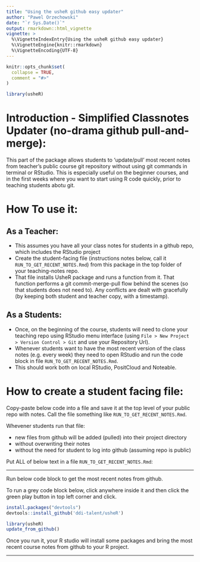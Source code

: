 ```yaml
---
title: "Using the usheR github easy updater"
author: "Pawel Orzechowski"
date: "`r Sys.Date()`"
output: rmarkdown::html_vignette
vignette: >
  %\VignetteIndexEntry{Using the usheR github easy updater}
  %\VignetteEngine{knitr::rmarkdown}
  %\VignetteEncoding{UTF-8}
---
```


```r
knitr::opts_chunk$set(
  collapse = TRUE,
  comment = "#>"
)
```

```r
library(usheR)
```

# Introduction - Simplified Classnotes Updater (no-drama github pull-and-merge):

This part of the package allows students to 'update/pull' most recent notes from teacher's public course git repository without using git commands in terminal or RStudio. This is especially useful on the beginner courses, and in the first weeks where you want to start using R code quickly, prior to teaching students abotu git.

# How To use it:

## As a Teacher:

-   This assumes you have all your class notes for students in a github repo, which includes the RStudio project
-   Create the student-facing file (instructions notes below, call it `RUN_TO_GET_RECENT_NOTES.Rmd`) from this package in the top folder of your teaching-notes repo.
-   That file installs UsheR package and runs a function from it. That function performs a git commit-merge-pull flow behind the scenes (so that students does not need to). Any conflicts are dealt with gracefully (by keeping both student and teacher copy, with a timestamp).

## As a Students:

-   Once, on the beginning of the course, students will need to clone your teaching repo using RStudio menu interface (using `File > New Project > Version Control > Git` and use your Repository Url).
-   Whenever students want to have the most recent version of the class notes (e.g. every week) they need to open RStudio and run the code block in file `RUN_TO_GET_RECENT_NOTES.Rmd`.
-   This should work both on local RStudio, PositCloud and Noteable.

# How to create a student facing file:

Copy-paste below code into a file and save it at the top level of your public repo with notes. Call the file something like `RUN_TO_GET_RECENT_NOTES.Rmd`.

Whevener students run that file:

-   new files from github will be added (pulled) into their project directory
-   without overwriting their notes
-   without the need for student to log into github (assuming repo is public)

Put ALL of below text in a file `RUN_TO_GET_RECENT_NOTES.Rmd`:

------------------------------------------------------------------------

<!-- start of file RUN_TO_GET_RECENT_NOTES.Rmd-->

Run below code block to get the most recent notes from github.

To run a grey code block below, click anywhere inside it and then click the green play button in top left corner and click.

```r
install.packages("devtools")
devtools::install_github('ddi-talent/usheR')

library(usheR)
update_from_github()
```

Once you run it, your R studio will install some packages and bring the most recent course notes from github to your R project.

------------------------------------------------------------------------

<!-- end of file RUN_TO_GET_RECENT_NOTES.Rmd-->
